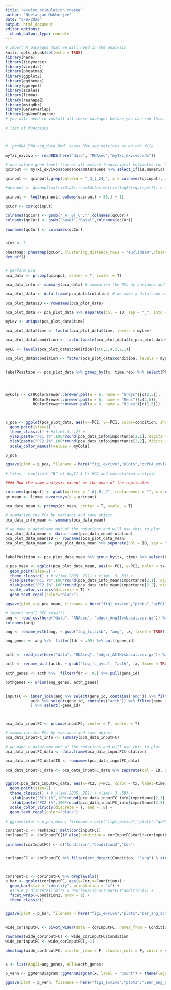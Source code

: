 ```yaml
---
title: "exvivo_stimulation_rnaseq"
author: "Neelanjan Mukherjee"
date: "5/9/2020"
output: html_document
editor_options: 
  chunk_output_type: console
---
```




```r
# Import R packages that we will need in the analysis
knitr::opts_chunk$set(echo = TRUE)
library(here)
library(tidyverse)
library(viridis)
library(pheatmap)
library(ggplot2)
library(ggthemes)
library(ggrepel)
library(scales)
library(limma)
library(reshape2)
library(msigdbr)
library(GeneOverlap)
library(ggVennDiagram)
# you will need to install all these packages before you can run this.

# list of functions 




```



```r
# 'preRNA_RNA-seq_data.Rmd' saves RNA-seq matrices as an rds file

myTxi_exvivo <- readRDS(here("data", "RNAseq","myTxi_exvivo.rds"))

# use mature gene level (sum of all mature transcripts) estimates for QC EDA
qcinput <- myTxi_exvivo$abundance$matureGene %>% select_if(is.numeric)

qcinput <- qcinput[,grep(pattern = "_3_|_24_", x = colnames(qcinput), value = T)]

#qcinput <- qcinput[matrixStats::rowSds(as.matrix(log2(1+qcinput))) > .2,]

qcinput <- log2(qcinput[rowSums(qcinput) > 50,] + 1)

qcCor <- cor(qcinput)

colnames(qcCor) <- gsub("_A|_B|_C","",colnames(qcCor))
colnames(qcCor) <- gsub("basal","Basal",colnames(qcCor))

rownames(qcCor) <- colnames(qcCor)


nCut <- 5

pheatmap::pheatmap(qcCor, clustering_distance_rows = "euclidean",clustering_distance_cols = "euclidean", clustering_method = "ward.D2", cutree_cols = nCut, cutree_rows = nCut, color = viridis(10, option = "E", direction = -1), treeheight_row = 15, treeheight_col = 15, fontsize = 10, width = 5, height = 4, filename = here("fig1_exvivo","plots","qcHeatmap_exvivo_reduced.pdf"), silent = T)
dev.off()



```



```r


# perform pca
pca_data <- prcomp(qcinput, center = T, scale. = T) 

pca_data_info <- summary(pca_data) # summarize the PCs by variance and save object

pca_plot_data <- data.frame(pca_data$rotation) # we make a dataframe out of the rotations and will use this to plot

pca_plot_data$ID <- rownames(pca_plot_data)

pca_plot_data <- pca_plot_data %>% separate(col = ID, sep = "_", into = c("tx","time","rep"))

myLev <- unique(pca_plot_data$time)

pca_plot_data$time <- factor(pca_plot_data$time, levels = myLev)

pca_plot_data$condition <- factor(paste(pca_plot_data$tx,pca_plot_data$time, sep = "_"))

myLC <- levels(pca_plot_data$condition)[c(6,5,4,3,2,1)]

pca_plot_data$condition <- factor(pca_plot_data$condition, levels = myLC)


labelPosition <- pca_plot_data %>% group_by(tx, time,rep) %>% select(PC1, PC2) %>% summarise(mPC1=mean(PC1), mPC2=mean(PC2))




myCols <- c(RColorBrewer::brewer.pal(n = 6, name = "Greys")[c(2,5)],
            RColorBrewer::brewer.pal(n = 6, name = "Reds")[c(2,5)],
            RColorBrewer::brewer.pal(n = 6, name = "Blues")[c(2,5)])



p_pca <- ggplot(pca_plot_data, aes(x=-PC2, y=-PC1, color=condition, shape= rep)) +
  geom_point(size=1) + 
  theme_classic() + #xlim(.4,-.2) +
  ylab(paste("PC1 (%",100*round(pca_data_info$importance[2,1], digits = 3),")", sep = "")) +
  xlab(paste("PC2 (%",100*round(pca_data_info$importance[2,2], digits = 3),")", sep = "")) +
  scale_color_manual(values = myCols)

p_pca

ggsave(plot = p_pca, filename = here("fig1_exvivo","plots","qcPCA_exvivo.pdf"), device = "pdf", units = "in", width = 6, height = 4, dpi = 320)

# Yikes - replicate "B" of AngII 3 hr PCA and correlation analysis 

#### Now the same analysis except on the mean of the replicates

colnames(qcinput) <- gsub(pattern = "_A|_B|_C", replacement = "", x = colnames(qcinput))
qc_mean <- limma::avearrays(x = qcinput)

pca_data_mean <- prcomp(qc_mean, center = T, scale. = T) 

# summarize the PCs by variance and save object
pca_data_info_mean <- summary(pca_data_mean) 

# we make a dataframe out of the rotations and will use this to plot
pca_plot_data_mean <- data.frame(pca_data_mean$rotation) 
pca_plot_data_mean$ID <- rownames(pca_plot_data_mean)
pca_plot_data_mean <- pca_plot_data_mean %>% separate(col = ID, sep = "_", into = c("tx","time"))


labelPosition <- pca_plot_data_mean %>% group_by(tx, time) %>% select(PC1, PC2) %>% summarise(mPC1=mean(PC1), mPC2=mean(PC2))

p_pca_mean <- ggplot(pca_plot_data_mean, aes(x=-PC1, y=PC2, color = tx, label=time)) +
  geom_point(size=2) + 
  theme_classic() + # ylim(.2835,.291) + xlim(-.3,.59) +
  ylab(paste("PC1 (%",100*round(pca_data_info_mean$importance[2,1], digits = 3),")", sep = "")) +
  xlab(paste("PC2 (%",100*round(pca_data_info_mean$importance[2,2], digits = 3),")", sep = "")) +
  scale_color_viridis(discrete = T) +
  geom_text_repel(color="black") 

ggsave(plot = p_pca_mean, filename = here("fig1_exvivo","plots","qcPCA_exvivo_mean_reduced.pdf"), device = "pdf", units = "in", width = 4, height = 3, dpi = 320)


```


```r

# import angII DEG results
ang <- read_csv(here("data", "RNAseq", "edger_AngIIvsbasal.csv.gz")) %>% janitor::clean_names() 
colnames(ang)

ang <- rename_with(ang, ~ gsub("log_fc_avsb", "ang", .x, fixed = TRUE))

ang_genes <- ang %>%  filter(fdr < .05) %>% pull(gene_id)


acth <- read_csv(here("data", "RNAseq", "edger_ACTHvsbasal.csv.gz")) %>% janitor::clean_names() 

acth <- rename_with(acth, ~ gsub("log_fc_avsb", "acth", .x, fixed = TRUE))

acth_genes <- acth %>%  filter(fdr < .05) %>% pull(gene_id)

bothgenes <- union(ang_genes, acth_genes)


inputFC <- inner_join(ang %>% select(gene_id, contains("ang")) %>% filter(gene_id %in% bothgenes),
           acth %>% select(gene_id, contains("acth")) %>% filter(gene_id %in% bothgenes),
           ) %>% select(-gene_id)



pca_data_inputFC <- prcomp(inputFC, center = T, scale. = T) 

# summarize the PCs by variance and save object
pca_data_inputFC_info <- summary(pca_data_inputFC) 

# we make a dataframe out of the rotations and will use this to plot
pca_data_inputFC_data <- data.frame(pca_data_inputFC$rotation) 

pca_data_inputFC_data$ID <- rownames(pca_data_inputFC_data)

pca_data_inputFC_data <- pca_data_inputFC_data %>% separate(col = ID, sep = "_", into = c("tx","time"))


ggplot(pca_data_inputFC_data, aes(x=PC2, y=PC1, color = tx, label=time)) +
  geom_point(size=2) + 
  theme_classic() + # ylim(.2835,.291) + xlim(-.3,.59) +
   ylab(paste("PC1 (%",100*round(pca_data_inputFC_info$importance[2,1], digits = 3),")", sep = "")) +
   xlab(paste("PC2 (%",100*round(pca_data_inputFC_info$importance[2,2], digits = 3),")", sep = "")) +
  scale_color_viridis(discrete = T, end = .8) +
  geom_text_repel(color="black") 

# ggsave(plot = p_pca_mean, filename = here("fig1_exvivo","plots","qcPCA_exvivo_mean.pdf"), device = "pdf", units = "in", width = 6, height = 4, dpi = 320)


```


```r

corInputFC <- reshape2::melt(cor(inputFC))
corInputFC <- corInputFC[if_else(condition = corInputFC$Var1!=corInputFC$Var2, T,F),]

colnames(corInputFC) <- c("Condition","Condition2","Cor")


corInputFC <- corInputFC %>% filter(str_detect(Condition, "^ang") & str_detect(Condition2, "^acth") ) %>% arrange(Condition)



corInputFC <- corInputFC %>% droplevels()
p_bar <- ggplot(corInputFC, aes(y=Cor,x=Condition)) +
  geom_bar(stat = "identity", orientation = "x") + 
  #scale_y_discrete(limits = rev(levels(corInputFC$Condition))) +
  facet_wrap(~Condition2, nrow = 1) +
  theme_classic()


ggsave(plot = p_bar, filename = here("fig1_exvivo","plots","bar_ang_acth.pdf"), device = "pdf", units = "in", width = 8, height = 4, dpi = 320)


wide_corInputFC <- pivot_wider(data = corInputFC, names_from = Condition2, values_from = Cor) %>% as.data.frame()

rownames(wide_corInputFC) <- wide_corInputFC$Condition
wide_corInputFC <- wide_corInputFC[,-1]

pheatmap(wide_corInputFC, cluster_rows = F, cluster_cols = F, color = viridis(10, option = "E", direction = 1), border_color = "black", treeheight_row = 15, treeheight_col = 15, fontsize = 10, width = 4, height = 4, filename = here("fig1_exvivo","plots","corFC_ang_acth.pdf"), silent = T)


x <- list(AngII=ang_genes, ACTH=acth_genes)

p_venn <- ggVennDiagram::ggVennDiagram(x, label = "count") + theme(legend.position = "none")

ggsave(plot = p_venn, filename = here("fig1_exvivo","plots","venn_ang_acth.pdf"), device = "pdf", units = "in", width = 3, height = 2, dpi = 320)
 


```

